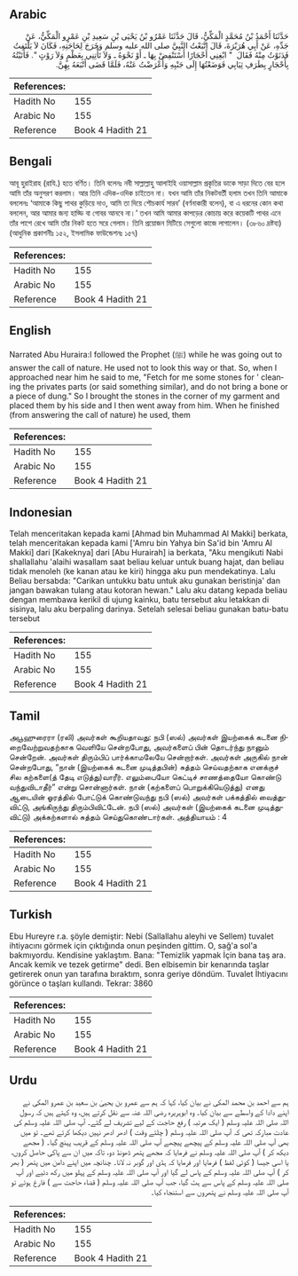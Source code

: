 ## Arabic


<div dir="rtl" lang="ar" style={{fontSize:'larger',backgroundColor:'#f8f9fa',padding:20}}>
حَدَّثَنَا أَحْمَدُ بْنُ مُحَمَّدٍ الْمَكِّيُّ، قَالَ حَدَّثَنَا عَمْرُو بْنُ يَحْيَى بْنِ سَعِيدِ بْنِ عَمْرٍو الْمَكِّيُّ، عَنْ جَدِّهِ، عَنْ أَبِي هُرَيْرَةَ، قَالَ اتَّبَعْتُ النَّبِيَّ صلى الله عليه وسلم وَخَرَجَ لِحَاجَتِهِ، فَكَانَ لاَ يَلْتَفِتُ فَدَنَوْتُ مِنْهُ فَقَالَ ‏ "‏ ابْغِنِي أَحْجَارًا أَسْتَنْفِضْ بِهَا ـ أَوْ نَحْوَهُ ـ وَلاَ تَأْتِنِي بِعَظْمٍ وَلاَ رَوْثٍ ‏"‏‏.‏ فَأَتَيْتُهُ بِأَحْجَارٍ بِطَرَفِ ثِيَابِي فَوَضَعْتُهَا إِلَى جَنْبِهِ وَأَعْرَضْتُ عَنْهُ، فَلَمَّا قَضَى أَتْبَعَهُ بِهِنَّ‏.‏
</div>
<div style={{backgroundColor:'#f8f9fa',padding:20, marginBottom: 10}}><table> <thead> <tr> <th>References:</th> <th></th> </tr> </thead> <tbody><tr><td>Hadith No</td><td>155</td></tr><tr><td>Arabic No</td><td>155</td></tr><tr><td>Reference</td><td>Book 4 Hadith 21</td></tr></tbody></table></div>

## Bengali


<div dir="ltr" lang="bn" style={{fontSize:'larger',backgroundColor:'#f8f9fa',padding:20}}>
আবূ হুরাইরাহ (রাযি.) হতে বর্ণিত। তিনি বলেনঃ নবী সাল্লাল্লাহু আলাইহি ওয়াসাল্লাম প্রকৃতির ডাকে সাড়া দিতে বের হলে আমি তাঁর অনুসরণ করলাম। আর তিনি এদিক-ওদিক চাইতেন না। যখন আমি তাঁর নিকটবর্তী হলাম তখন তিনি আমাকে বললেনঃ ‘আমাকে কিছু পাথর কুড়িয়ে দাও, আমি তা দিয়ে শৌচকার্য সারব’ (বর্ণনাকারী বলেন), বা এ ধরনের কোন কথা বললেন, আর আমার জন্য হাড্ডি বা গোবর আনবে না।’ তখন আমি আমার কাপড়ের কোচায় করে কয়েকটি পাথর এনে তাঁর পাশে রেখে আমি তাঁর নিকট হতে সরে গেলাম। তিনি প্রয়োজন মিটিয়ে সেগুলো কাজে লাগালেন। (৩৮৬০ দ্রষ্টব্য) (আধুনিক প্রকাশনীঃ ১৫২, ইসলামিক ফাউন্ডেশনঃ ১৫৭)
</div>
<div style={{backgroundColor:'#f8f9fa',padding:20, marginBottom: 10}}><table> <thead> <tr> <th>References:</th> <th></th> </tr> </thead> <tbody><tr><td>Hadith No</td><td>155</td></tr><tr><td>Arabic No</td><td>155</td></tr><tr><td>Reference</td><td>Book 4 Hadith 21</td></tr></tbody></table></div>

## English


<div dir="ltr" lang="en" style={{fontSize:'larger',backgroundColor:'#f8f9fa',padding:20}}>
Narrated Abu Huraira:I followed the Prophet (ﷺ) while he was going out to answer the call of nature. He used not to look this way or that. So, when I approached near him he said to me, "Fetch for me some stones for ' cleaning the privates parts (or said something similar), and do not bring a bone or a piece of dung." So I brought the stones in the corner of my garment and placed them by his side and I then went away from him. When he finished (from answering the call of nature) he used, them
</div>
<div style={{backgroundColor:'#f8f9fa',padding:20, marginBottom: 10}}><table> <thead> <tr> <th>References:</th> <th></th> </tr> </thead> <tbody><tr><td>Hadith No</td><td>155</td></tr><tr><td>Arabic No</td><td>155</td></tr><tr><td>Reference</td><td>Book 4 Hadith 21</td></tr></tbody></table></div>

## Indonesian


<div dir="ltr" lang="id" style={{fontSize:'larger',backgroundColor:'#f8f9fa',padding:20}}>
Telah menceritakan kepada kami [Ahmad bin Muhammad Al Makki] berkata, telah menceritakan kepada kami ['Amru bin Yahya bin Sa'id bin 'Amru Al Makki] dari [Kakeknya] dari [Abu Hurairah] ia berkata, "Aku mengikuti Nabi shallallahu 'alaihi wasallam saat beliau keluar untuk buang hajat, dan beliau tidak menoleh (ke kanan atau ke kiri) hingga aku pun mendekatinya. Lalu Beliau bersabda: "Carikan untukku batu untuk aku gunakan beristinja' dan jangan bawakan tulang atau kotoran hewan." Lalu aku datang kepada beliau dengan membawa kerikil di ujung kainku, batu tersebut aku letakkan di sisinya, lalu aku berpaling darinya. Setelah selesai beliau gunakan batu-batu tersebut
</div>
<div style={{backgroundColor:'#f8f9fa',padding:20, marginBottom: 10}}><table> <thead> <tr> <th>References:</th> <th></th> </tr> </thead> <tbody><tr><td>Hadith No</td><td>155</td></tr><tr><td>Arabic No</td><td>155</td></tr><tr><td>Reference</td><td>Book 4 Hadith 21</td></tr></tbody></table></div>

## Tamil


<div dir="ltr" lang="ta" style={{fontSize:'larger',backgroundColor:'#f8f9fa',padding:20}}>
அபூஹுரைரா (ரலி) அவர்கள் கூறியதாவது: நபி (ஸல்) அவர்கள் இயற்கைக் கடனை நிறைவேற்றுவதற்காக வெளியே சென்றபோது, அவர்களைப் பின் தொடர்ந்து நானும் சென்றேன். அவர்கள் திரும்பிப் பார்க்காமலேயே சென்றார்கள். அவர்கள் அருகில் நான் சென்றபோது, “நான் (இயற்கைக் கடனை முடித்தபின்) சுத்தம் செய்வதற்காக எனக்குச் சில கற்களை(த் தேடி எடுத்து)வாரீர். எலும்பையோ கெட்டிச் சாணத்தையோ கொண்டு வந்துவிடாதீர்” என்று சொன்னார்கள். நான் (கற்களைப் பொறுக்கியெடுத்து) எனது ஆடையின் ஓரத்தில் போட்டுக் கொண்டுவந்து நபி (ஸல்) அவர்கள் பக்கத்தில் வைத்துவிட்டு, அங்கிருந்து திரும்பிவிட்டேன். நபி (ஸல்) அவர்கள் (இயற்கைக் கடனை முடித்துவிட்டு) அக்கற்களால் சுத்தம் செய்துகொண்டார்கள். அத்தியாயம் : 4
</div>
<div style={{backgroundColor:'#f8f9fa',padding:20, marginBottom: 10}}><table> <thead> <tr> <th>References:</th> <th></th> </tr> </thead> <tbody><tr><td>Hadith No</td><td>155</td></tr><tr><td>Arabic No</td><td>155</td></tr><tr><td>Reference</td><td>Book 4 Hadith 21</td></tr></tbody></table></div>

## Turkish


<div dir="ltr" lang="tr" style={{fontSize:'larger',backgroundColor:'#f8f9fa',padding:20}}>
Ebu Hureyre r.a. şöyle demiştir: Nebi (Sallallahu aleyhi ve Sellem) tuvalet ihtiyacını görmek için çıktığında onun peşinden gittim. O, sağ'a sol'a bakmıyordu. Kendisine yaklaştım. Bana: "Temizlik yapmak İçin bana taş ara. Ancak kemik ve tezek getirme" dedi. Ben elbisemin bir kenarında taşlar getirerek onun yan tarafına bıraktım, sonra geriye döndüm. Tuvalet İhtiyacını görünce o taşları kullandı. Tekrar: 3860
</div>
<div style={{backgroundColor:'#f8f9fa',padding:20, marginBottom: 10}}><table> <thead> <tr> <th>References:</th> <th></th> </tr> </thead> <tbody><tr><td>Hadith No</td><td>155</td></tr><tr><td>Arabic No</td><td>155</td></tr><tr><td>Reference</td><td>Book 4 Hadith 21</td></tr></tbody></table></div>

## Urdu


<div dir="rtl" lang="ur" style={{fontSize:'larger',backgroundColor:'#f8f9fa',padding:20}}>
ہم سے احمد بن محمد المکی نے بیان کیا، کہا کہ ہم سے عمرو بن یحییٰ بن سعید بن عمرو المکی نے اپنے دادا کے واسطے سے بیان کیا۔ وہ ابوہریرہ رضی اللہ عنہ سے نقل کرتے ہیں، وہ کہتے ہیں کہ رسول اللہ صلی اللہ علیہ وسلم ( ایک مرتبہ ) رفع حاجت کے لیے تشریف لے گئے۔ آپ صلی اللہ علیہ وسلم کی عادت مبارکہ تھی کہ آپ صلی اللہ علیہ وسلم ( چلتے وقت ) ادھر ادھر نہیں دیکھا کرتے تھے۔ تو میں بھی آپ صلی اللہ علیہ وسلم کے پیچھے پیچھے آپ صلی اللہ علیہ وسلم کے قریب پہنچ گیا۔ ( مجھے دیکھ کر ) آپ صلی اللہ علیہ وسلم نے فرمایا کہ مجھے پتھر ڈھونڈ دو، تاکہ میں ان سے پاکی حاصل کروں، یا اسی جیسا ( کوئی لفظ ) فرمایا اور فرمایا کہ ہڈی اور گوبر نہ لانا۔ چنانچہ میں اپنے دامن میں پتھر ( بھر کر ) آپ صلی اللہ علیہ وسلم کے پاس لے گیا اور آپ صلی اللہ علیہ وسلم کے پہلو میں رکھ دئیے اور آپ صلی اللہ علیہ وسلم کے پاس سے ہٹ گیا، جب آپ صلی اللہ علیہ وسلم ( قضاء حاجت سے ) فارغ ہوئے تو آپ صلی اللہ علیہ وسلم نے پتھروں سے استنجاء کیا۔
</div>
<div style={{backgroundColor:'#f8f9fa',padding:20, marginBottom: 10}}><table> <thead> <tr> <th>References:</th> <th></th> </tr> </thead> <tbody><tr><td>Hadith No</td><td>155</td></tr><tr><td>Arabic No</td><td>155</td></tr><tr><td>Reference</td><td>Book 4 Hadith 21</td></tr></tbody></table></div>